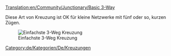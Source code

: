 [[Translation:en/Community/Junctionary/Basic 3-Way]]
{{de/Community/Junctionary/Kreuzungsmenü}}

Diese Art von Kreuzung ist OK für kleine Netzwerke mit fünf oder so, kurzen Zügen.

[[File:en/Community/Junctionary/3way basic3.png|none|frame|Einfachste 3-Weg Kreuzung]]

{{de/Community/Junctionary/Kreuzungskriterien|Billig|0|0|0|1|0|0|1|1|0|0|0||Ausgefallene Züge blockieren gesamte Kreuzung.|
*Kann nur ein Zug auf einmal handhaben. (Es sei denn man benutzt [[de/Manual/Signale#pfadsignale|Pfadsignale]])
*Verursacht Backups. 
}}

[[Category:de/Kategorien/De/Kreuzungen]]